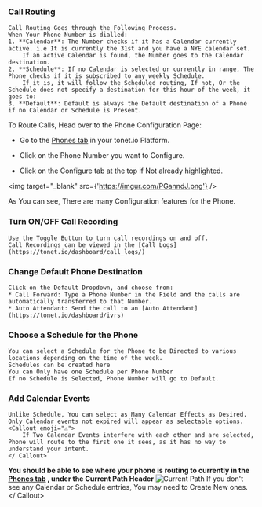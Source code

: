 
### Call Routing
    Call Routing Goes through the Following Process.
    When Your Phone Number is dialled:    
    1. **Calendar**: The Number checks if it has a Calendar currently active. i.e It is currently the 31st and you have a NYE calendar set.  
        If an active Calendar is found, the Number goes to the Calendar destination.
    2. **Schedule**: If no Calendar is selected or currently in range, The Phone checks if it is subscribed to any weekly Schedule. 
        If it is, it will follow the Scheduled routing, If not, Or the Schedule does not specify a destination for this hour of the week, it goes to:
    3. **Default**: Default is always the Default destination of a Phone if no Calendar or Schedule is Present.    

To Route Calls, Head over to the Phone Configuration Page: 

* Go to the [Phones tab](https://tonet.io/dashboard/phones) in your tonet.io Platform.  

* Click on the Phone Number you want to Configure.  

* Click on the Configure tab at the top if Not already highlighted. 

<img target="_blank" src={'https://imgur.com/PGanndJ.png'} />


As You can see, There are many Configuration features for the Phone.

### Turn ON/OFF Call Recording
    Use the Toggle Button to turn call recordings on and off. 
    Call Recordings can be viewed in the [Call Logs](https://tonet.io/dashboard/call_logs/)
### Change Default Phone Destination
    Click on the Default Dropdown, and choose from:  
    * Call Forward: Type a Phone Number in the Field and the calls are automatically transferred to that Number.
    * Auto Attendant: Send the call to an [Auto Attendant](https://tonet.io/dashboard/ivrs) 
### Choose a Schedule for the Phone
    You can select a Schedule for the Phone to be Directed to various locations depending on the time of the week.  
    Schedules can be created here    
    You can Only have one Schedule per Phone Number  
    If no Schedule is Selected, Phone Number will go to Default.
### Add Calendar Events
    Unlike Schedule, You can select as Many Calendar Effects as Desired. Only Calendar events not expired will appear as selectable options.
    <Callout emoji="⚠">
        If Two Calendar Events interfere with each other and are selected, Phone will route to the first one it sees, as it has no way to understand your intent.  
    </ Callout>  
**You should be able to see where your phone is routing to currently in the [Phones tab](https://tonet.io/dashboard/phones) , under the Current Path Header**
![Current Path](https://imgur.com/Vu3RSUU.png)
    <Callout emoji="⚠">
        If you don't see any Calendar or Schedule entries, You may need to Create New ones.
    </ Callout>
